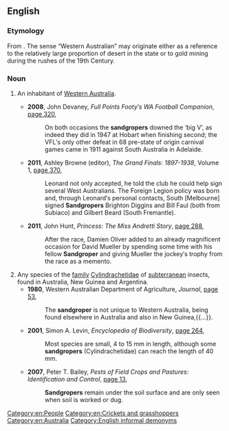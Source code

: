 ==English==
{{rfi|en}}
{{wikipedia|dab=Sandgroper}}
{{wikispecies|Cylindrachetidae}}

===Etymology===
From {{af|en|sand|groper}}. The sense “Western Australian” may originate either as a reference to the relatively large proportion of desert in the state or to gold mining during the rushes of the 19th Century.

===Noun===
{{en-noun}}

# {{label|en|Australia|jocular}} An inhabitant of [[Western Australia]].
#* '''2008''', John Devaney, ''Full Points Footy′s WA Football Companion'', [http://books.google.com.au/books?id=KJVQI-D2Y3IC&pg=PA320&lpg=PA320&dq=%22sandgroper%22|%22sandgropers%22+-intitle:%22%22+-inauthor:%22%22&source=bl&ots=bFFgVs0Txl&sig=yrCmDgTzF75raf1VBsyD-hO-60M&hl=en&sa=X&ei=i9EbUOCCLo7nmAWPmoGYBQ&redir_esc=y#v=onepage&q=%22sandgroper%22|%22sandgropers%22%20-intitle%3A%22%22%20-inauthor%3A%22%22&f=false page 320],
#*: On both occasions the '''sandgropers''' downed the ‘big V’, as indeed they did in 1947 at Hobart when finishing second; the VFL′s only other defeat in 68 pre-state of origin carnival games came in 1911 against South Australia in Adelaide.
#* '''2011''', Ashley Browne (editor), ''The Grand Finals: 1897-1938'', Volume 1, [http://books.google.com.au/books?id=gHQ72GivBr4C&pg=PA370&lpg=PA370&dq=%22sandgroper%22|%22sandgropers%22+-intitle:%22%22+-inauthor:%22%22&source=bl&ots=7j_Mbv4AtY&sig=OX6dMWbU6S2e2wA5d2zk8Fu_ajQ&hl=en&sa=X&ei=i9EbUOCCLo7nmAWPmoGYBQ&redir_esc=y#v=onepage&q=%22sandgroper%22|%22sandgropers%22%20-intitle%3A%22%22%20-inauthor%3A%22%22&f=false page 370],
#*: Leonard not only accepted, he told the club he could help sign several West Australians. The Foreign Legion policy was born and, through Leonard′s personal contacts, South [Melbourne] signed '''Sandgropers''' Brighton Diggins and Bill Faul (both from Subiaco) and Gilbert Beard (South Fremantle).
#* '''2011''', John Hunt, ''Princess: The Miss Andretti Story'', [http://books.google.com.au/books?id=-QvppuyNAJQC&pg=PA288&lpg=PA288&dq=%22sandgroper%22|%22sandgropers%22+-intitle:%22%22+-inauthor:%22%22&source=bl&ots=XkefKFA1PK&sig=CDk9cfUgdYLIORhSfyWpS0TbTak&hl=en&sa=X&ei=l90bUJjvDcTwmAWd14D4Aw&redir_esc=y#v=onepage&q=%22sandgroper%22|%22sandgropers%22%20-intitle%3A%22%22%20-inauthor%3A%22%22&f=false page 288],
#*: After the race, Damien Oliver added to an already magnificent occasion for David Mueller by spending some time with his fellow '''Sandgroper''' and giving Mueller the jockey′s trophy from the race as a memento.
# Any species of the [[family]] [[Cylindrachetidae]] of [[subterranean]] insects, found in Australia, New Guinea and Argentina.
#* '''1980''', Western Australian Department of Agriculture, ''Journal'', [http://books.google.com.au/books?id=UHNKAQAAIAAJ&q=%22sandgroper%22|%22sandgropers%22+insect+-intitle:%22%22+-inauthor:%22%22&dq=%22sandgroper%22|%22sandgropers%22+insect+-intitle:%22%22+-inauthor:%22%22&source=bl&ots=QrQZBzgkhv&sig=iadQqw6VdVsns9cyEeNC6-ngWZA&hl=en&sa=X&ei=2-MbUNvTIu7qmAXXlYGwCQ&redir_esc=y page 53],
#*: The '''sandgroper''' is not unique to Western Australia, being found elsewhere in Australia and also in New Guinea,{{...}}.
#* '''2001''', Simon A. Levin, ''Encyclopedia of Biodiversity'', [http://books.google.com.au/books?id=KSgI5_FFKf8C&q=%22sandgroper%22|%22sandgropers%22+insect+-intitle:%22%22+-inauthor:%22%22&dq=%22sandgroper%22|%22sandgropers%22+insect+-intitle:%22%22+-inauthor:%22%22&source=bl&ots=9DwuWMbkLm&sig=I2N6cW7adlCQ-_v9zRR8qa5pY4U&hl=en&sa=X&ei=2-MbUNvTIu7qmAXXlYGwCQ&redir_esc=y page 264],
#*: Most species are small, 4 to 15 mm in length, although some '''sandgropers''' (Cylindrachetidae) can reach the length of 40 mm.
#* '''2007''', Peter T. Bailey, ''Pests of Field Crops and Pastures: Identification and Control'', [http://books.google.com.au/books?id=N10sAEHunWEC&pg=PA13&lpg=PA13&dq=%22sandgroper%22|%22sandgropers%22+-intitle:%22%22+-inauthor:%22%22&source=bl&ots=U3yTJkdY1Q&sig=oczfbC6YEWikTnZvb6J-Rtv1i08&hl=en&sa=X&ei=i9EbUOCCLo7nmAWPmoGYBQ&redir_esc=y#v=onepage&q=%22sandgroper%22|%22sandgropers%22%20-intitle%3A%22%22%20-inauthor%3A%22%22&f=false page 13],
#*: '''Sandgropers''' remain under the soil surface and are only seen when soil is worked or dug.

[[Category:en:People]]
[[Category:en:Crickets and grasshoppers]]
[[Category:en:Australia]]
[[Category:English informal demonyms]]